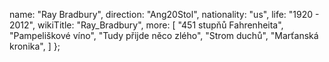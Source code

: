 
  name: "Ray Bradbury",
  direction: "Ang20Stol",
  nationality: "us",
  life: "1920 - 2012",
  wikiTitle: "Ray_Bradbury",
  more: [
    "451 stupňů Fahrenheita",
    "Pampeliškové víno",
    "Tudy přijde něco zlého",
    "Strom duchů",
    "Marťanská kronika",
  ]
};

<Author author={author} wikiText hideSource />
